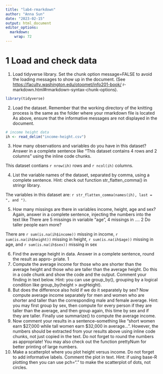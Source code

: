 ```yaml
---
title: "lab4-rmarkdown"
author: "Anna Sun"
date: "2023-02-15"
output: html_document
editor_options: 
  markdown: 
    wrap: 72
---
```


# 1 Load and check data

1.  Load tidyverse library. Set the chunk option message=FALSE to avoid
    the loading messages to show up in the document. (See
    <https://faculty.washington.edu/otoomet/info201-book/>
    r-markdown.html#rmarkdown-syntax-chunk-options).

```r
library(tidyverse)
```

2.  Load the dataset. Remember that the working directory of the
    knitting process is the same as the folder where your rmarkdown file
    is located As above, ensure that the informative messages are not
    displayed in the document.

```r
# income height data
ih <- read_delim("income-height.csv")
```

3.  How many observations and variables do you have in this dataset?
    Answer in a complete sentence like "This dataset contains 4 rows and
    2 columns" using the inline code chunks.

This dataset contians `r nrow(ih)` rows and `r ncol(ih)` columns.

4.  List the variable names of the dataset, separated by comma, using a
    complete sentence. Hint: check out function str_flatten_comma() in
    stringr library.

The variables in this dataset are:
`r str_flatten_comma(names(ih), last = ", and ")`.

5.  How many missings are there in variables income, height, age and
    sex? Again, answer in a complete sentence, injecting the numbers
    into the text like There are 5 missings in variable "age", 4
    missings in .... 2 Do taller people earn more?

There are `r sum(is.na(ih$income))` missing in income, `r sum(is.na(ih$height))` missing in height, `r sum(is.na(ih$age))` missing in age, and `r sum(is.na(ih$sex))` missing in sex

6.  Find the average height in data. Answer in a complete sentence,
    round the result as appro- priate. 1
7.  Compute the average income for those who are shorter than the
    average height and those who are taller than the average height. Do
    this in a code chunk and show the code and the output. Comment your
    finding in text below. Hint: you can use group_by(), grouping by a
    logical condition like group_by(height \> avgHeight).
8.  But does the difference also hold if we do it separately by sex? Now
    compute average income separately for men and women who are shorter
    and taller than the corresponding male and female average. Hint: you
    may first group by sex, then compute for every person if they are
    taller than the average, and then group again, this time by sex and
    if they are taller. Finally use summarize() to compute the average
    income.
9.  Now comment your results in a sentence--something like "short women
    earn \$27,000 while tall women earn \$32,000 in average...".
    However, the numbers should be extracted from your results above
    using inline code chunks, not just copied in the text. Do not forget
    to round the numbers as appropriate! You may also check out the
    function prettyNum for better printing of large numbers.
10. Make a scatterplot where you plot height versus income. Do not
    forget to add informative labels. Comment the plot in text. Hint: if
    using base-R plotting then you can use pch="." to make the
    scatterplot of dots, not circles.

